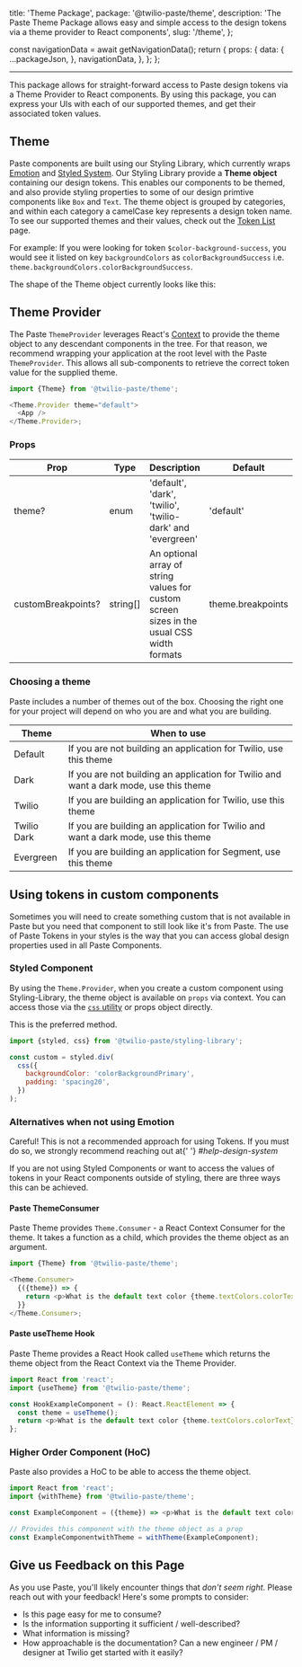  title: 'Theme Package',
  package: '@twilio-paste/theme',
  description:
    'The Paste Theme Package allows easy and simple access to the design tokens via a theme provider to React components',
  slug: '/theme',
};



  const navigationData = await getNavigationData();
  return {
    props: {
      data: {
        ...packageJson,
      },
      navigationData,
    },
  };
};

<NormalizedComponentHeader
  categoryRoute={SidebarCategoryRoutes.THEME}
  githubUrl="https://github.com/twilio-labs/paste/tree/main/packages/paste-theme"
  data={props.data}
/>

---

<contentwrapper>

<PageAside data={mdxHeadings} />

<content>

This package allows for straight-forward access to Paste design tokens via a Theme Provider to React components. By using this package, you can express your UIs with each of our supported themes, and get their associated token values.

## Theme

Paste components are built using our Styling Library, which currently wraps [Emotion](https://emotion.sh/) and
[Styled System](https://styled-system.com). Our Styling Library provide a **Theme object** containing our
design tokens. This enables our components to be themed, and also provide styling properties to some of
our design primtive components like `Box` and `Text`. The theme object is grouped by categories,
and within each category a camelCase key represents a design token name. To see our supported themes
and their values, check out the [Token List](/tokens/list/) page.

For example: If you were looking for token `$color-background-success`, you would see it listed on key `backgroundColors` as `colorBackgroundSuccess` i.e. `theme.backgroundColors.colorBackgroundSuccess`.

The shape of the Theme object currently looks like this:

<ThemeObjectDisplay />

## Theme Provider

The Paste `ThemeProvider` leverages React's [Context](https://reactjs.org/docs/context.html) to provide
the theme object to any descendant components in the tree. For that reason, we recommend wrapping your
application at the root level with the Paste `ThemeProvider`. This allows all sub-components to retrieve
the correct token value for the supplied theme.

```javascript
import {Theme} from '@twilio-paste/theme';

<Theme.Provider theme="default">
  <App />
</Theme.Provider>;
```

### Props

| Prop               | Type     | Description                                                                               | Default           |
| ------------------ | -------- | ----------------------------------------------------------------------------------------- | ----------------- |
| theme?             | enum     | 'default', 'dark', 'twilio', 'twilio-dark' and 'evergreen'                                | 'default'         |
| customBreakpoints? | string[] | An optional array of string values for custom screen sizes in the usual CSS width formats | theme.breakpoints |

### Choosing a theme

Paste includes a number of themes out of the box. Choosing the right one for your project will depend on who you are and what you are building.

| Theme       | When to use                                                                            |
| ----------- | -------------------------------------------------------------------------------------- |
| Default     | If you are not building an application for Twilio, use this theme                      |
| Dark        | If you are not building an application for Twilio and want a dark mode, use this theme |
| Twilio      | If you are building an application for Twilio, use this theme                          |
| Twilio Dark | If you are building an application for Twilio and want a dark mode, use this theme     |
| Evergreen   | If you are building an application for Segment, use this theme                         |

## Using tokens in custom components

Sometimes you will need to create something custom that is not available in Paste but you need that component to still look like it's from Paste. The use of Paste Tokens in your styles is the way that you can access global design properties used in all Paste Components.

### Styled Component

By using the `Theme.Provider`, when you create a custom component using Styling-Library, the theme object is available on `props` via context. You can access those via the [`css` utility](https://github.com/styled-system/styled-system/blob/master/packages/css/README.md) or props object directly.

This is the preferred method.

```javascript
import {styled, css} from '@twilio-paste/styling-library';

const custom = styled.div(
  css({
    backgroundColor: 'colorBackgroundPrimary',
    padding: 'spacing20',
  })
);
```

### Alternatives when not using Emotion

<Callout variant="warning" marginY="space70">
  <CalloutHeading as="h4">Careful!</CalloutHeading>
  <CalloutText>
    This is not a recommended approach for using Tokens. If you must do so, we strongly recommend reaching out at{' '}
    <em>#help-design-system</em>
  </CalloutText>
</Callout>

If you are not using Styled Components or want to access the values of tokens in your React components outside of styling, there are three ways this can be achieved.

#### Paste ThemeConsumer

Paste Theme provides `Theme.Consumer` - a React Context Consumer for the theme. It takes a function as a child, which provides the theme object as an argument.

```javascript
import {Theme} from '@twilio-paste/theme';

<Theme.Consumer>
  {({theme}) => {
    return <p>What is the default text color {theme.textColors.colorText}</p>;
  }}
</Theme.Consumer>;
```

#### Paste useTheme Hook

Paste Theme provides a React Hook called `useTheme` which returns the theme object from the React Context via the Theme Provider.

```javascript
import React from 'react';
import {useTheme} from '@twilio-paste/theme';

const HookExampleComponent = (): React.ReactElement => {
  const theme = useTheme();
  return <p>What is the default text color {theme.textColors.colorText}</p>;
};
```

### Higher Order Component (HoC)

Paste also provides a HoC to be able to access the theme object.

```javascript
import React from 'react';
import {withTheme} from '@twilio-paste/theme';

const ExampleComponent = ({theme}) => <p>What is the default text color {theme.textColors.colorText}</p>;

// Provides this component with the theme object as a prop
const ExampleComponentwithTheme = withTheme(ExampleComponent);
```

## Give us Feedback on this Page

As you use Paste, you'll likely encounter things that _don't seem right_. Please reach out with your feedback! Here's some prompts to consider:

- Is this page easy for me to consume?
- Is the information supporting it sufficient / well-described?
- What information is missing?
- How approachable is the documentation? Can a new engineer / PM / designer at Twilio get started with it easily?

<ChangelogRevealer>
  <Changelog />
</ChangelogRevealer>

</content>

</contentwrapper>
